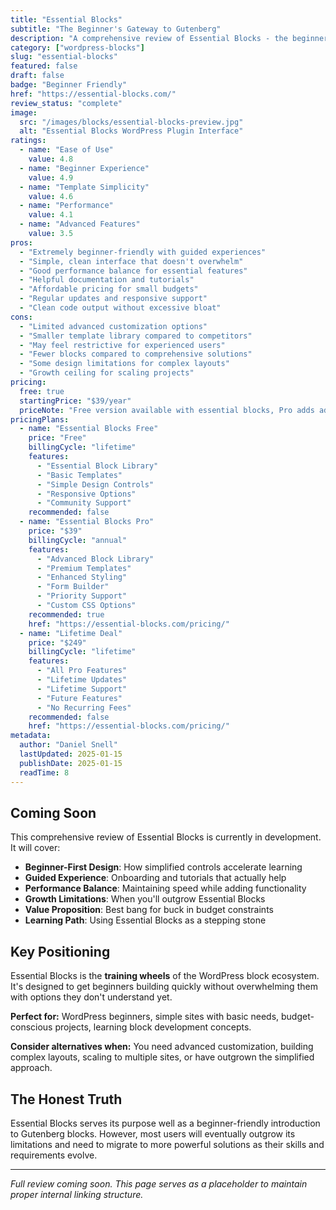 ```yaml
---
title: "Essential Blocks"
subtitle: "The Beginner's Gateway to Gutenberg"
description: "A comprehensive review of Essential Blocks - the beginner-friendly WordPress plugin that provides simplified controls, guided experiences, and accessible block building for new WordPress users."
category: ["wordpress-blocks"]
slug: "essential-blocks"
featured: false
draft: false
badge: "Beginner Friendly"
href: "https://essential-blocks.com/"
review_status: "complete"
image:
  src: "/images/blocks/essential-blocks-preview.jpg"
  alt: "Essential Blocks WordPress Plugin Interface"
ratings:
  - name: "Ease of Use"
    value: 4.8
  - name: "Beginner Experience"
    value: 4.9
  - name: "Template Simplicity"
    value: 4.6
  - name: "Performance"
    value: 4.1
  - name: "Advanced Features"
    value: 3.5
pros:
  - "Extremely beginner-friendly with guided experiences"
  - "Simple, clean interface that doesn't overwhelm"
  - "Good performance balance for essential features"
  - "Helpful documentation and tutorials"
  - "Affordable pricing for small budgets"
  - "Regular updates and responsive support"
  - "Clean code output without excessive bloat"
cons:
  - "Limited advanced customization options"
  - "Smaller template library compared to competitors"
  - "May feel restrictive for experienced users"
  - "Fewer blocks compared to comprehensive solutions"
  - "Some design limitations for complex layouts"
  - "Growth ceiling for scaling projects"
pricing:
  free: true
  startingPrice: "$39/year"
  priceNote: "Free version available with essential blocks, Pro adds advanced features"
pricingPlans:
  - name: "Essential Blocks Free"
    price: "Free"
    billingCycle: "lifetime"
    features:
      - "Essential Block Library"
      - "Basic Templates"
      - "Simple Design Controls"
      - "Responsive Options"
      - "Community Support"
    recommended: false
  - name: "Essential Blocks Pro"
    price: "$39"
    billingCycle: "annual"
    features:
      - "Advanced Block Library"
      - "Premium Templates"
      - "Enhanced Styling"
      - "Form Builder"
      - "Priority Support"
      - "Custom CSS Options"
    recommended: true
    href: "https://essential-blocks.com/pricing/"
  - name: "Lifetime Deal"
    price: "$249"
    billingCycle: "lifetime"
    features:
      - "All Pro Features"
      - "Lifetime Updates"
      - "Lifetime Support"
      - "Future Features"
      - "No Recurring Fees"
    recommended: false
    href: "https://essential-blocks.com/pricing/"
metadata:
  author: "Daniel Snell"
  lastUpdated: 2025-01-15
  publishDate: 2025-01-15
  readTime: 8
---
```


## Coming Soon

This comprehensive review of Essential Blocks is currently in development. It will cover:

- **Beginner-First Design**: How simplified controls accelerate learning
- **Guided Experience**: Onboarding and tutorials that actually help
- **Performance Balance**: Maintaining speed while adding functionality
- **Growth Limitations**: When you'll outgrow Essential Blocks
- **Value Proposition**: Best bang for buck in budget constraints
- **Learning Path**: Using Essential Blocks as a stepping stone

## Key Positioning

Essential Blocks is the **training wheels** of the WordPress block ecosystem. It's designed to get beginners building quickly without overwhelming them with options they don't understand yet.

**Perfect for:** WordPress beginners, simple sites with basic needs, budget-conscious projects, learning block development concepts.

**Consider alternatives when:** You need advanced customization, building complex layouts, scaling to multiple sites, or have outgrown the simplified approach.

## The Honest Truth

Essential Blocks serves its purpose well as a beginner-friendly introduction to Gutenberg blocks. However, most users will eventually outgrow its limitations and need to migrate to more powerful solutions as their skills and requirements evolve.

---

*Full review coming soon. This page serves as a placeholder to maintain proper internal linking structure.*